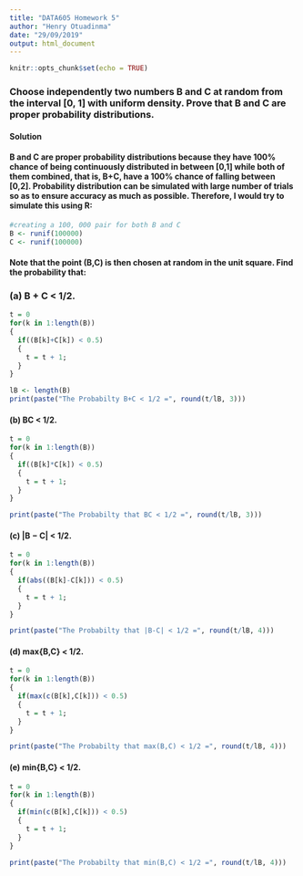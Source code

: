 ```yaml
---
title: "DATA605 Homework 5"
author: "Henry Otuadinma"
date: "29/09/2019"
output: html_document
---
```


```r
knitr::opts_chunk$set(echo = TRUE)
```

### Choose independently two numbers B and C at random from the interval [0, 1] with uniform density. Prove that B and C are proper probability distributions. 

#### Solution

#### B and C are proper probability distributions because they have 100% chance of being continuously distributed in between [0,1] while both of them combined, that is, B+C, have a 100% chance of falling between [0,2]. Probability distribution can be simulated with large number of trials so as to ensure accuracy as much as possible. Therefore, I would try to simulate this using R:

```r
#creating a 100, 000 pair for both B and C
B <- runif(100000)
C <- runif(100000)

```

#### Note that the point (B,C) is then chosen at random in the unit square. Find the probability that:

### (a) B + C < 1/2.

```r
t = 0
for(k in 1:length(B))
{
  if((B[k]+C[k]) < 0.5)
  {
    t = t + 1;
  }
}

lB <- length(B)
print(paste("The Probabilty B+C < 1/2 =", round(t/lB, 3)))

```


#### (b) BC < 1/2.

```r

t = 0
for(k in 1:length(B))
{
  if((B[k]*C[k]) < 0.5)
  {
    t = t + 1;
  }
}

print(paste("The Probabilty that BC < 1/2 =", round(t/lB, 3)))

```




#### (c) |B − C| < 1/2.


```r

t = 0
for(k in 1:length(B))
{
  if(abs((B[k]-C[k])) < 0.5)
  {
    t = t + 1;
  }
}

print(paste("The Probabilty that |B-C| < 1/2 =", round(t/lB, 4)))

```




#### (d) max{B,C} < 1/2.

```r

t = 0
for(k in 1:length(B))
{
  if(max(c(B[k],C[k])) < 0.5)
  {
    t = t + 1;
  }
}

print(paste("The Probabilty that max(B,C) < 1/2 =", round(t/lB, 4)))

```



#### (e) min{B,C} < 1/2.

```r

t = 0
for(k in 1:length(B))
{
  if(min(c(B[k],C[k])) < 0.5)
  {
    t = t + 1;
  }
}

print(paste("The Probabilty that min(B,C) < 1/2 =", round(t/lB, 4)))

```



































